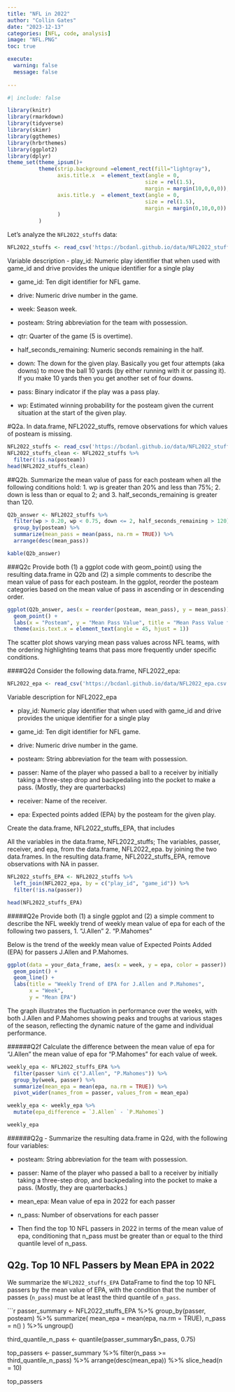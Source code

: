 ```yaml
---
title: "NFL in 2022"
author: "Collin Gates"
date: "2023-12-13"
categories: [NFL, code, analysis]
image: "NFL.PNG"
toc: true

execute: 
  warning: false
  message: false
  
---
```

```r
#| include: false

library(knitr)
library(rmarkdown)
library(tidyverse)
library(skimr)
library(ggthemes)
library(hrbrthemes)
library(ggplot2)
library(dplyr)
theme_set(theme_ipsum()+
          theme(strip.background =element_rect(fill="lightgray"),
                axis.title.x  = element_text(angle = 0,
                                            size = rel(1.5),
                                            margin = margin(10,0,0,0)),
                axis.title.y  = element_text(angle = 0,
                                            size = rel(1.5),
                                            margin = margin(0,10,0,0))
                )
          )
```

Let's analyze the `NFL2022_stuffs` data:

```r
NFL2022_stuffs <- read_csv('https://bcdanl.github.io/data/NFL2022_stuffs.csv')
```

Variable description
- play_id: Numeric play identifier that when used with game_id and drive provides the unique identifier for a single play

- game_id: Ten digit identifier for NFL game.

- drive: Numeric drive number in the game.

- week: Season week.

- posteam: String abbreviation for the team with possession.

- qtr: Quarter of the game (5 is overtime).

- half_seconds_remaining: Numeric seconds remaining in the half.

- down: The down for the given play. Basically you get four attempts (aka downs) to move the ball 10 yards (by either running with it or passing it). If you make 10 yards then you get another set of four downs.

- pass: Binary indicator if the play was a pass play.

- wp: Estimated winning probability for the posteam given the current situation at the start of the given play.

#Q2a.
In data.frame, NFL2022_stuffs, remove observations for which values of posteam is missing.

```r
NFL2022_stuffs <- read_csv('https://bcdanl.github.io/data/NFL2022_stuffs.csv')
NFL2022_stuffs_clean <- NFL2022_stuffs %>%
  filter(!is.na(posteam))
head(NFL2022_stuffs_clean)
```
##Q2b.
Summarize the mean value of pass for each posteam when all the following conditions hold:
1. wp is greater than 20% and less than 75%;
2. down is less than or equal to 2; and
3. half_seconds_remaining is greater than 120.

```r
Q2b_answer <- NFL2022_stuffs %>%
  filter(wp > 0.20, wp < 0.75, down <= 2, half_seconds_remaining > 120) %>%
  group_by(posteam) %>%
  summarize(mean_pass = mean(pass, na.rm = TRUE)) %>%
  arrange(desc(mean_pass))

kable(Q2b_answer)
```
###Q2c
Provide both (1) a ggplot code with geom_point() using the resulting data.frame in Q2b and (2) a simple comments to describe the mean value of pass for each posteam.
In the ggplot, reorder the posteam categories based on the mean value of pass in ascending or in descending order.
```r
ggplot(Q2b_answer, aes(x = reorder(posteam, mean_pass), y = mean_pass)) +
  geom_point() +
  labs(x = "Posteam", y = "Mean Pass Value", title = "Mean Pass Value for Each Posteam") +
  theme(axis.text.x = element_text(angle = 45, hjust = 1))
```
The scatter plot shows varying mean pass values across NFL teams, with the ordering highlighting teams that pass more frequently under specific conditions.

####Q2d
Consider the following data.frame, NFL2022_epa:
```r
NFL2022_epa <- read_csv('https://bcdanl.github.io/data/NFL2022_epa.csv')
```
Variable description for NFL2022_epa

- play_id: Numeric play identifier that when used with game_id and drive provides the unique identifier for a single play

- game_id: Ten digit identifier for NFL game.

- drive: Numeric drive number in the game.

- posteam: String abbreviation for the team with possession.

- passer: Name of the player who passed a ball to a receiver by initially taking a three-step drop and backpedaling into the pocket to make a pass. (Mostly, they are quarterbacks)

- receiver: Name of the receiver.

- epa: Expected points added (EPA) by the posteam for the given play.

Create the data.frame, NFL2022_stuffs_EPA, that includes

All the variables in the data.frame, NFL2022_stuffs;
The variables, passer, receiver, and epa, from the data.frame, NFL2022_epa. by joining the two data.frames.
In the resulting data.frame, NFL2022_stuffs_EPA, remove observations with NA in passer.

```r
NFL2022_stuffs_EPA <- NFL2022_stuffs %>%
  left_join(NFL2022_epa, by = c("play_id", "game_id")) %>%
  filter(!is.na(passer))

head(NFL2022_stuffs_EPA)
```
#####Q2e
Provide both (1) a single ggplot and (2) a simple comment to describe the NFL weekly trend of weekly mean value of epa for each of the following two passers,
1. "J.Allen"
2. "P.Mahomes"

Below is the trend of the weekly mean value of Expected Points Added (EPA) for passers J.Allen and P.Mahomes.

```r
ggplot(data = your_data_frame, aes(x = week, y = epa, color = passer)) +
  geom_point() +
  geom_line() +
  labs(title = "Weekly Trend of EPA for J.Allen and P.Mahomes",
       x = "Week",
       y = "Mean EPA")
```
The graph illustrates the fluctuation in performance over the weeks, with both J.Allen and P.Mahomes showing peaks and troughs at various stages of the season, reflecting the dynamic nature of the game and individual performance.

######Q2f
Calculate the difference between the mean value of epa for "J.Allen" the mean value of epa for "P.Mahomes" for each value of week.

```r
weekly_epa <- NFL2022_stuffs_EPA %>%
  filter(passer %in% c("J.Allen", "P.Mahomes")) %>%
  group_by(week, passer) %>%
  summarize(mean_epa = mean(epa, na.rm = TRUE)) %>%
  pivot_wider(names_from = passer, values_from = mean_epa)

weekly_epa <- weekly_epa %>%
  mutate(epa_difference = `J.Allen` - `P.Mahomes`)

weekly_epa
```

######Q2g
- Summarize the resulting data.frame in Q2d, with the following four variables:

- posteam: String abbreviation for the team with possession.

- passer: Name of the player who passed a ball to a receiver by initially taking a three-step drop, and backpedaling into the pocket to make a pass. (Mostly, they are quarterbacks.)

- mean_epa: Mean value of epa in 2022 for each passer

- n_pass: Number of observations for each passer
-
Then find the top 10 NFL passers in 2022 in terms of the mean value of epa, conditioning that n_pass must be greater than or equal to the third quantile level of n_pass.

## Q2g. Top 10 NFL Passers by Mean EPA in 2022

We summarize the `NFL2022_stuffs_EPA` DataFrame to find the top 10 NFL passers by the mean value of EPA, with the condition that the number of passes (`n_pass`) must be at least the third quantile of `n_pass`.

```r
passer_summary <- NFL2022_stuffs_EPA %>%
  group_by(passer, posteam) %>%
  summarize(
    mean_epa = mean(epa, na.rm = TRUE),
    n_pass = n()
  ) %>%
  ungroup()

third_quantile_n_pass <- quantile(passer_summary$n_pass, 0.75)

top_passers <- passer_summary %>%
  filter(n_pass >= third_quantile_n_pass) %>%
  arrange(desc(mean_epa)) %>%
  slice_head(n = 10)

top_passers

